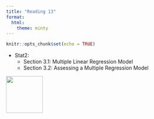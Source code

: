 ```yaml
---
title: "Reading 13"
format: 
  html:
    theme: minty
---
```



```r
knitr::opts_chunk$set(echo = TRUE)
```


* Stat2:
  - Section 3.1: Multiple Linear Regression Model  
  - Section 3.2: Assessing a Multiple Regression Model
    
[![](img/favicon.png){width="100" fig-align="right"}](https://bit.ly/sta-112-f22)